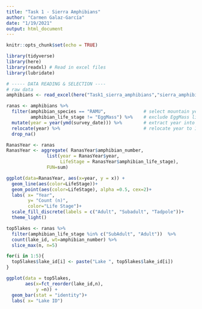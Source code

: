```yaml
---
title: "Task 1 - Sierra Amphibians"
author: "Carmen Galaz-García"
date: "1/19/2021"
output: html_document
---
```


```r
knitr::opts_chunk$set(echo = TRUE)

library(tidyverse)
library(here)
library(readxl) # Read in excel files
library(lubridate)
```


```r
# ----- DATA READING & SELECTION ----
# raw data
amphibians <- read_excel(here("Task1_sierra_amphibians","sierra_amphibians.xlsx")) 

ranas <- amphibians %>% 
  filter(amphibian_species == "RAMU",              # select mountain yellow-legged frog
         amphibian_life_stage != "EggMass") %>%    # exclude EggMass life stage
  mutate(year = year(ymd(survey_date))) %>%        # extract year into column
  relocate(year) %>%                               # relocate year to 1st column
  drop_na()
```


```r
RanasYear <- ranas
RanasYear <- aggregate( RanasYear$amphibian_number, 
               list(year = RanasYear$year, 
                    LifeStage = RanasYear$amphibian_life_stage),
               FUN=sum)

ggplot(data=RanasYear, aes(x=year, y = x)) +
  geom_line(aes(color=LifeStage))+
  geom_point(aes(color=LifeStage), alpha =0.5, cex=2)+
  labs( x= "Year",
        y= "Count (n)",
        color="Life Stage")+
  scale_fill_discrete(labels = c("Adult", "Subadult", "Tadpole"))+
  theme_light() 
```

```r
top5lakes <- ranas %>% 
  filter(amphibian_life_stage %in% c("SubAdult", "Adult"))  %>% 
  count(lake_id, wt=amphibian_number) %>% 
  slice_max(n, n=5) 

for(i in 1:5){
  top5lakes$lake_id[i] <- paste("Lake ", top5lakes$lake_id[i])
}

ggplot(data = top5lakes, 
       aes(x=fct_reorder(lake_id,n), 
           y =n)) +
  geom_bar(stat = "identity")+
  labs( x= "Lake ID")
```











